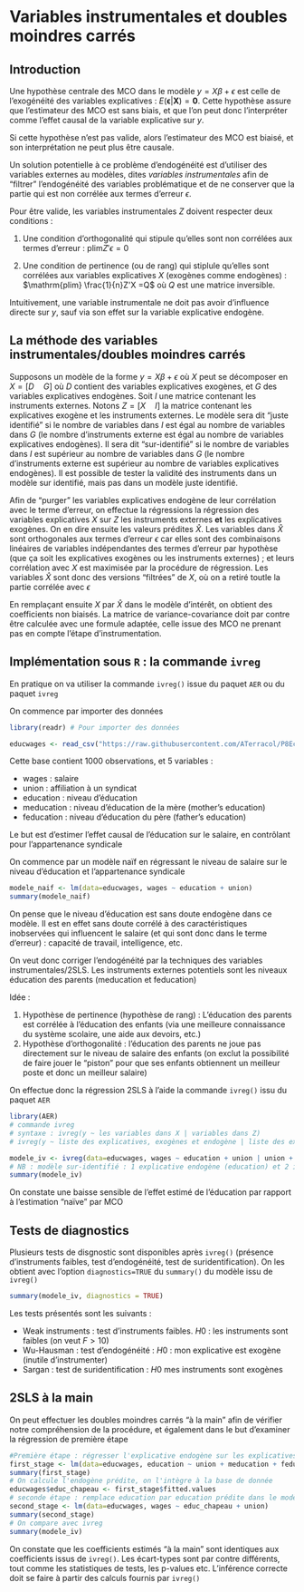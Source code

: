 # Variables instrumentales et doubles moindres carrés {#dsls}

## Introduction

Une hypothèse centrale des MCO dans le modèle $y=X\beta+\epsilon$ est celle de l'exogénéité des variables explicatives : $E(\boldsymbol{\epsilon}|\boldsymbol{X})=\boldsymbol{0}$. Cette hypothèse assure que l'estimateur des MCO est sans biais, et que l'on peut donc l'interpréter comme l'effet causal de la variable explicative sur $y$.

Si cette hypothèse n'est pas valide, alors l'estimateur des MCO est biaisé, et son interprétation ne peut plus être causale.

Un solution potentielle à ce problème d'endogénéité est d'utiliser des variables externes au modèles, dites *variables instrumentales* afin de "filtrer" l'endogénéité des variables problématique et de ne conserver que la partie qui est non corrélée aux termes d'erreur $\epsilon$.

Pour être valide, les variables instrumentales $Z$ doivent respecter deux conditions : 

1. Une condition d'orthogonalité qui stipule qu'elles sont non corrélées aux termes d'erreur : $\mathrm{plim} Z'\epsilon=0$

2. Une condition de pertinence (ou de rang) qui stiplule qu'elles sont corrélées aux variables explicatives $X$ (exogènes comme endogènes) : $\mathrm{plim} \frac{1}{n}Z'X =Q$ où $Q$ est une matrice inversible.

Intuitivement, une variable instrumentale ne doit pas avoir d'influence directe sur $y$, sauf via son effet sur la variable explicative endogène.


## La méthode des variables instrumentales/doubles moindres carrés

Supposons un modèle de la forme $y=X\beta + \epsilon$ où $X$ peut se décomposer en $X=[D \quad G]$ où $D$ contient des variables explicatives exogènes, et $G$ des variables explicatives endogènes. Soit $I$ une matrice contenant les instruments externes. Notons $Z =[X\quad I]$ la matrice contenant les explicatives exogène et les instruments externes. Le modèle sera dit "juste identifié" si le nombre de variables dans $I$ est égal au nombre de variables dans $G$ (le nombre d'instruments externe est égal au nombre de variables explicatives endogènes). Il sera dit "sur-identifié" si le nombre de variables dans $I$ est supérieur au nombre de variables dans $G$ (le nombre d'instruments externe est supérieur au nombre de variables explicatives endogènes). Il est possible de tester la validité des instruments dans un modèle sur identifié, mais pas dans un modèle juste identifié.

Afin de "purger" les variables explicatives endogène de leur corrélation avec le terme d'erreur, on effectue la régressions la régression des variables explicatives $X$ sur $Z$ les instruments externes **et** les explicatives exogènes. On en dire ensuite les valeurs prédites $\hat X$. Les variables dans $\hat X$ sont orthogonales aux termes d'erreur $\epsilon$ car elles sont des combinaisons linéaires de variables indépendantes des termes d'erreur par hypothèse (que ça soit les explicatives exogènes ou les instruments externes) ; et leurs corrélation avec $X$ est maximisée par la procédure de régression. Les variables $\hat X$ sont donc des versions "filtrées" de $X$, où on a retiré toutle la partie corrélée avec $\epsilon$

En remplaçant ensuite $X$ par $\hat X$ dans le modèle d'intérêt, on obtient des coefficients non biaisés. La matrice de variance-covariance doit par contre être calculée avec une formule adaptée, celle issue des MCO ne prenant pas en compte l'étape d'instrumentation.

## Implémentation sous `R` : la commande `ivreg`

En pratique on va utiliser la commande `ivreg()` issue du paquet `AER` ou du paquet `ivreg`

On commence par importer des données
```r
library(readr) # Pour importer des données

educwages <- read_csv("https://raw.githubusercontent.com/ATerracol/P8Econ/master/data/educwages.csv")
```

Cette base contient  1000 observations, et 5 variables : 

- wages : salaire
- union : affiliation à un syndicat
- education : niveau d'éducation
- meducation : niveau d'éducation de la mère (mother's education)
- feducation : niveau d'éducation du père (father's education)

Le but est d'estimer l'effet causal de l'éducation sur le salaire, en contrôlant pour l'appartenance syndicale

On commence par un modèle naïf en régressant le niveau de salaire sur le niveau d'éducation et l'appartenance syndicale

```r
modele_naif <- lm(data=educwages, wages ~ education + union)
summary(modele_naif)
```

On pense que le niveau d'éducation est sans doute endogène dans ce modèle. Il est en effet sans doute corrélé à des caractéristiques inobservées qui influencent le salaire (et qui sont donc dans le terme d'erreur) : capacité de travail, intelligence, etc. 

 On veut donc corriger l'endogénéité par la techniques des variables instrumentales/2SLS. Les instruments externes potentiels sont les niveaux éducation des parents (meducation et feducation)
 
Idée : 

1. Hypothèse de pertinence (hypothèse de rang) : L'éducation des parents est corrélée à l'éducation des enfants (via une meilleure connaissance du système scolaire, une aide aux devoirs, etc.) 
2. Hypothèse d'orthogonalité : l'éducation des parents ne joue pas directement sur le niveau de salaire des enfants (on exclut la possibilité de faire jouer le "piston" pour que ses enfants obtiennent un meilleur poste et donc un meilleur salaire)


On effectue donc la régression 2SLS à l'aide la commande `ivreg()` issu du paquet `AER`

```r
library(AER)
# commande ivreg
# syntaxe : ivreg(y ~ les variables dans X | variables dans Z)
# ivreg(y ~ liste des explicatives, exogènes et endogène | liste des explicatives exogènes et des instruments externes)

modele_iv <- ivreg(data=educwages, wages ~ education + union | union + meducation + feducation) 
# NB : modèle sur-identifié : 1 explicative endogène (education) et 2 instruments externes (meducation et feducation)
summary(modele_iv)
```

On constate une baisse sensible de l'effet estimé de l'éducation par rapport à l'estimation "naïve" par MCO

## Tests de diagnostics

Plusieurs tests de disgnostic sont disponibles après `ivreg()` (présence d'instruments faibles, test d'endogénéité, test de suridentification). On les obtient avec l'option `diagnostics=TRUE` du `summary()` du modèle issu de `ivreg()`

```r
summary(modele_iv, diagnostics = TRUE)
```

Les tests présentés sont les suivants : 

- Weak instruments  : test d'instruments faibles. $H0$ : les instruments sont faibles (on veut $F>10$)
- Wu-Hausman        : test d'endogénéité : $H0$ : mon explicative est exogène (inutile d'instrumenter)
- Sargan            : test de suridentification : $H0$ mes instruments sont exogènes

##  2SLS à la main

On peut effectuer les doubles moindres carrés "à la main" afin de vérifier notre compréhension de la procédure, et également dans le but d'examiner la régression de première étape

 
```r
#Première étape : régresser l'explicative endogène sur les explicatives exogènes et les instruments externes
first_stage <- lm(data=educwages, education ~ union + meducation + feducation )
summary(first_stage)
# On calcule l'endogène prédite, on l'intègre à la base de donnée
educwages$educ_chapeau <- first_stage$fitted.values
# seconde étape : remplace education par education prédite dans le modèle principal
second_stage <- lm(data=educwages, wages ~ educ_chapeau + union)
summary(second_stage)
# On compare avec ivreg
summary(modele_iv)
```
 
On constate que les coefficients estimés "à la main" sont identiques aux coefficients issus de `ivreg()`. Les écart-types sont par contre différents, tout comme les statistiques de tests, les p-values etc. L'inférence correcte doit se faire à partir des calculs fournis par `ivreg()`


